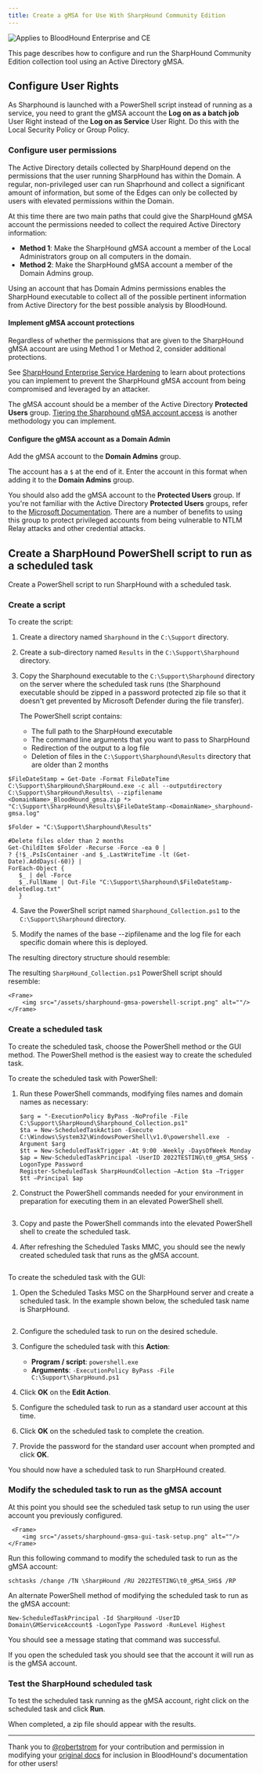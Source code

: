 ```yaml
---
title: Create a gMSA for Use With SharpHound Community Edition
---
```



<img noZoom src="/assets/enterprise-AND-community-edition-pill-tag.svg" alt="Applies to BloodHound Enterprise and CE"/>

This page describes how to configure and run the SharpHound Community Edition collection tool using an Active Directory gMSA.

<MySnippet word="Community Edition"/>

## Configure User Rights

As Sharphound is launched with a PowerShell script instead of running as a service, you need to grant the gMSA account the **Log on as a batch job** User Right instead of the **Log on as Service** User Right. Do this with the Local Security Policy or Group Policy.

### Configure user permissions

The Active Directory details collected by SharpHound depend on the permissions that the user running SharpHound has within the Domain.
A regular, non-privileged user can run Shaprhound and collect a significant amount of information, but some of the Edges can only be collected by users with elevated permissions within the Domain.

At this time there are two main paths that could give the SharpHound gMSA account the permissions needed to collect the required Active Directory information:

- **Method 1**: Make the SharpHound gMSA account a member of the Local Administrators group on all computers in the domain.
- **Method 2**: Make the SharpHound gMSA account a member of the Domain Admins group.

Using an account that has Domain Admins permissions enables the SharpHound executable to collect all of the possible pertinent information from Active Directory for the best possible analysis by BloodHound.

#### Implement gMSA account protections
Regardless of whether the permissions that are given to the SharpHound gMSA account are using Method 1 or Method 2, consider additional protections.

See [SharpHound Enterprise Service Hardening](/manage-bloodhound/securing-bloodhound-and-collectors/sharphound-hardening) to learn about protections you can implement to prevent the SharpHound gMSA account from being compromised and leveraged by an attacker.

The gMSA account should be a member of the Active Directory **Protected Users** group.
[Tiering the Sharphound gMSA account access](install-data-collector/install-sharphound/tiered-collector-strategy) is another methodology you can implement.

#### Configure the gMSA account as a Domain Admin

Add the gMSA account to the **Domain Admins** group.

<Note>The account has a `$` at the end of it. Enter the account in this format when adding it to the **Domain Admins** group.</Note>

You should also add the gMSA account to the **Protected Users** group. If you're not familiar with the Active Directory **Protected Users** groups, refer to the [Microsoft Documentation](https://learn.microsoft.com/en-us/windows-server/security/credentials-protection-and-management/protected-users-security-group). There are a number of benefits to using this group to protect privileged accounts from being vulnerable to NTLM Relay attacks and other credential attacks.

## Create a SharpHound PowerShell script to run as a scheduled task

Create a PowerShell script to run SharpHound with a scheduled task.

### Create a script

To create the script:

1. Create a directory named `Sharphound` in the `C:\Support` directory.
2. Create a sub-directory named `Results` in the `C:\Support\Sharphound` directory.
3. Copy the Sharphound executable to the `C:\Support\Sharphound` directory on the server where the scheduled task runs (the Sharphound executable should be zipped in a password protected zip file so that it doesn't get prevented by Microsoft Defender during the file transfer).

    The PowerShell script contains:

    - The full path to the SharpHound executable
    - The command line arguments that you want to pass to SharpHound
    - Redirection of the output to a log file
    - Deletion of files in the `C:\Support\Sharphound\Results` directory that are older than 2 months

```
$FileDateStamp = Get-Date -Format FileDateTime
C:\Support\SharpHound\SharpHound.exe -c all --outputdirectory C:\Support\SharpHound\Results\ --zipfilename <DomainName>_BloodHound_gmsa.zip *> "C:\Support\SharpHound\Results\$FileDateStamp-<DomainName>_sharphound-gmsa.log"

$Folder = "C:\Support\Sharphound\Results"

#Delete files older than 2 months
Get-ChildItem $Folder -Recurse -Force -ea 0 |
? {!$_.PsIsContainer -and $_.LastWriteTime -lt (Get-Date).AddDays(-60)} |
ForEach-Object {
   $_ | del -Force
   $_.FullName | Out-File "C:\Support\Sharphound\$FileDateStamp-deletedlog.txt"
   }
```

4. Save the PowerShell script named `Sharphound_Collection.ps1` to the `C:\Support\Sharphound` directory.

5. Modify the names of the base --zipfilename and the log file for each specific domain where this is deployed.


The resulting directory structure should resemble:
    <Frame>
        <img src="/assets/sharphound-gmsa-directory-structure.png" alt=""/>
    </Frame>

The resulting `SharpHound_Collection.ps1` PowerShell script should resemble:

    <Frame>
        <img src="/assets/sharphound-gmsa-powershell-script.png" alt=""/>
    </Frame>

### Create a scheduled task

To create the scheduled task, choose the PowerShell method or the GUI method. The PowerShell method is the easiest way to create the scheduled task.

To create the scheduled task with PowerShell:

1. Run these PowerShell commands, modifying files names and domain names as necessary:

    ```
    $arg = "-ExecutionPolicy ByPass -NoProfile -File C:\Support\SharpHound\Sharphound_Collection.ps1"
    $ta = New-ScheduledTaskAction -Execute C:\Windows\System32\WindowsPowerShell\v1.0\powershell.exe  -Argument $arg
    $tt = New-ScheduledTaskTrigger -At 9:00 -Weekly -DaysOfWeek Monday
    $ap = New-ScheduledTaskPrincipal -UserID 2022TESTING\t0_gMSA_SHS$ -LogonType Password 
    Register-ScheduledTask SharpHoundCollection –Action $ta –Trigger $tt –Principal $ap
    ```
2. Construct the PowerShell commands needed for your environment in preparation for executing them in an elevated PowerShell shell.

    <Frame>
        <img src="/assets/sharphound-gmsa-powershell-env-commands.png" alt=""/>
    </Frame>

3. Copy and paste the PowerShell commands into the elevated PowerShell shell to create the scheduled task.
4. After refreshing the Scheduled Tasks MMC, you should see the newly created scheduled task that runs as the gMSA account.

 <Frame>
        <img src="/assets/sharphound-gmsa-powershell-created-task.png" alt=""/>
 </Frame>

To create the scheduled task with the GUI:

1. Open the Scheduled Tasks MSC on the SharpHound server and create a scheduled task. In the example shown below, the scheduled task name is SharpHound.

     <Frame>
        <img src="/assets/sharphound-gmsa-gui-created-task.png" alt=""/>
    </Frame>

2. Configure the scheduled task to run on the desired schedule.
3. Configure the scheduled task with this **Action**:

    -  **Program / script**: `powershell.exe`
    - **Arguments**: `-ExecutionPolicy ByPass -File C:\Support\SharpHound.ps1`

4. Click **OK** on the **Edit Action**.
5. Configure the scheduled task to run as a standard user account at this time.
6. Click **OK** on the scheduled task to complete the creation.
7. Provide the password for the standard user account when prompted and click **OK**.

You should now have a scheduled task to run SharpHound created.

### Modify the scheduled task to run as the gMSA account

At this point you should see the scheduled task setup to run using the user account you previously configured.

     <Frame>
        <img src="/assets/sharphound-gmsa-gui-task-setup.png" alt=""/>
    </Frame>

Run this following command to modify the scheduled task to run as the gMSA account:

```
schtasks /change /TN \SharpHound /RU 2022TESTING\t0_gMSA_SHS$ /RP
```

An alternate PowerShell method of modifying the scheduled task to run as the gMSA account:

```
New-ScheduledTaskPrincipal -Id SharpHound -UserID Domain\GMServiceAccount$ -LogonType Password -RunLevel Highest
```

You should see a message stating that command was successful.

If you open the scheduled task you should see that the account it will run as is the gMSA account.

### Test the SharpHound scheduled task

To test the scheduled task running as the gMSA account, right click on the scheduled task and click **Run**.

When completed, a zip file should appear with the results.

----
<Check><Icon icon="heart" iconType="solid" /> Thank you to [@robertstrom](https://github.com/robertstrom) for your contribution and permission in modifying your [original docs](https://github.com/robertstrom/SharphoundgMSA/tree/main) for inclusion in BloodHound's documentation for other users!</Check>
